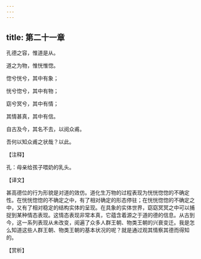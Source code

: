 ```yaml
---
---
---
```

title: 第二十一章
---

孔德之容，惟道是从。

道之为物，惟恍惟惚。

惚兮恍兮，其中有象；

恍兮惚兮，其中有物；

窈兮冥兮，其中有情；

其情甚真，其中有信。

自古及今，其名不去，以阅众甫。

吾何以知众甫之状哉？以此。

【注释】

孔：母亲给孩子喂奶的乳头。

【译文】

甚高德位的行为形貌是对道的效仿。道化生万物的过程表现为恍恍惚惚的不确定性。在恍恍惚惚的不确定之中，有了相对确定的形态停驻；在恍恍惚惚的不确定之中，又有了相对稳定的结构实体的呈现。在具象的实体世界，窈窈冥冥之中可以捕捉到某种情态表现。这情态表现非常本真，它蕴含着源之于道的德的信息。从古到今，这一系列表现从未改变，阅遍了众多人群王朝、物类王朝的兴衰变迁。我是怎么知道这些人群王朝、物类王朝的基本状况的呢？就是通过观其情察其德而得知的。

【赏析】
